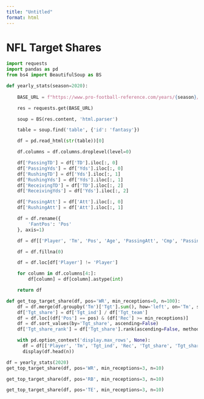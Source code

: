 ```yaml
---
title: "Untitled"
format: html
---
```


# NFL Target Shares

```python
import requests
import pandas as pd
from bs4 import BeautifulSoup as BS
```

```python
def yearly_stats(season=2020):
    
    BASE_URL = f"https://www.pro-football-reference.com/years/{season}/fantasy.htm"

    res = requests.get(BASE_URL)

    soup = BS(res.content, 'html.parser')

    table = soup.find('table', {'id': 'fantasy'})

    df = pd.read_html(str(table))[0]

    df.columns = df.columns.droplevel(level=0)

    df['PassingTD'] = df['TD'].iloc[:, 0]
    df['PassingYds'] = df['Yds'].iloc[:, 0]
    df['RushingTD'] = df['Yds'].iloc[:, 1]
    df['RushingYds'] = df['Yds'].iloc[:, 1]
    df['ReceivingTD'] = df['TD'].iloc[:, 2]
    df['ReceivingYds'] = df['Yds'].iloc[:, 2]

    df['PassingAtt'] = df['Att'].iloc[:, 0]
    df['RushingAtt'] = df['Att'].iloc[:, 1]

    df = df.rename({
        'FantPos': 'Pos'
    }, axis=1)

    df = df[['Player', 'Tm', 'Pos', 'Age', 'PassingAtt', 'Cmp', 'PassingYds', 'PassingTD', 'RushingAtt', 'RushingYds', 'RushingTD', 'Tgt', 'Rec', 'ReceivingYds', 'ReceivingTD', 'FL', '2PM']]

    df = df.fillna(0)

    df = df.loc[df['Player'] != 'Player'] 

    for column in df.columns[4:]:
        df[column] = df[column].astype(int)

    return df
```

```python
def get_top_target_share(df, pos='WR', min_receptions=0, n=100):
    df = df.merge(df.groupby('Tm')['Tgt'].sum(), how='left', on='Tm', suffixes=('_ind', '_team'))
    df['Tgt_share'] = df['Tgt_ind'] / df['Tgt_team']
    df = df.loc[(df['Pos'] == pos) & (df['Rec'] >= min_receptions)]
    df = df.sort_values(by='Tgt_share', ascending=False)
    df['Tgt_share_rank'] = df['Tgt_share'].rank(ascending=False, method='min')

    with pd.option_context('display.max_rows', None):
      df = df[['Player', 'Tm', 'Tgt_ind', 'Rec', 'Tgt_share', 'Tgt_share_rank']]
      display(df.head(n))
```

```python
df = yearly_stats(2020)
get_top_target_share(df, pos='WR', min_receptions=3, n=10)
```

```python
get_top_target_share(df, pos='RB', min_receptions=3, n=10)
```

```python
get_top_target_share(df, pos='TE', min_receptions=3, n=10)
```
